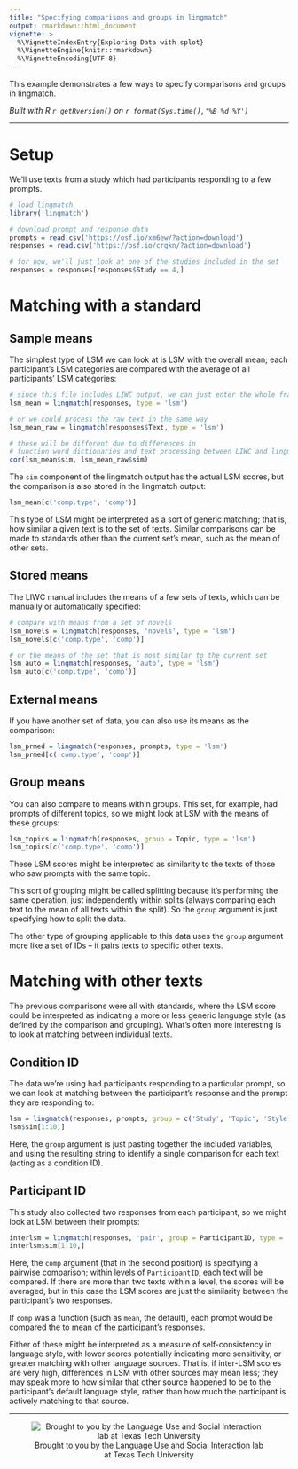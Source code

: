 ```yaml
---
title: "Specifying comparisons and groups in lingmatch"
output: rmarkdown::html_document
vignette: >
  %\VignetteIndexEntry{Exploring Data with splot}
  %\VignetteEngine{knitr::rmarkdown}
  %\VignetteEncoding{UTF-8}
---
```


This example demonstrates a few ways to specify comparisons and groups in lingmatch.

*Built with R 
`r getRversion()`
on 
`r format(Sys.time(),'%B %d %Y')`*

***
# Setup

We'll use texts from a study which had participants responding to a few prompts.
```r
# load lingmatch
library('lingmatch')

# download prompt and response data
prompts = read.csv('https://osf.io/xm6ew/?action=download')
responses = read.csv('https://osf.io/crgkn/?action=download')

# for now, we'll just look at one of the studies included in the set
responses = responses[responses$Study == 4,]
```

# Matching with a standard

## Sample means
The simplest type of LSM we can look at is LSM with the overall mean; each participant's LSM categories are
compared with the average of all participants' LSM categories:
```r
# since this file includes LIWC output, we can just enter the whole frame
lsm_mean = lingmatch(responses, type = 'lsm')

# or we could process the raw text in the same way
lsm_mean_raw = lingmatch(responses$Text, type = 'lsm')

# these will be different due to differences in
# function word dictionaries and text processing between LIWC and lingmatch
cor(lsm_mean$sim, lsm_mean_raw$sim)
```

The `sim` component of the lingmatch output has the actual LSM scores,
but the comparison is also stored in the lingmatch output:
```r
lsm_mean[c('comp.type', 'comp')]
```

This type of LSM might be interpreted as a sort of generic matching; that is, how similar a given text is
to the set of texts. Similar comparisons can be made to standards other than the current set's mean, such
as the mean of other sets.

## Stored means
The LIWC manual includes the means of a few sets of texts, which can be manually or automatically specified:
```r
# compare with means from a set of novels
lsm_novels = lingmatch(responses, 'novels', type = 'lsm')
lsm_novels[c('comp.type', 'comp')]

# or the means of the set that is most similar to the current set
lsm_auto = lingmatch(responses, 'auto', type = 'lsm')
lsm_auto[c('comp.type', 'comp')]
```

## External means
If you have another set of data, you can also use its means as the comparison:
```r
lsm_prmed = lingmatch(responses, prompts, type = 'lsm')
lsm_prmed[c('comp.type', 'comp')]
```


## Group means
You can also compare to means within groups. This set, for example, had prompts of different topics,
so we might look at LSM with the means of these groups:
```r
lsm_topics = lingmatch(responses, group = Topic, type = 'lsm')
lsm_topics[c('comp.type', 'comp')]
```

These LSM scores might be interpreted as similarity to the texts of those who saw prompts with the same topic.

This sort of grouping might be called splitting because it's performing the same operation, just independently within splits (always comparing each text to the mean of all texts within the split).
So the `group` argument is just specifying how to split the data.

The other type of grouping applicable to this data uses the `group` argument more like a set of IDs -- it pairs texts
to specific other texts.

# Matching with other texts

The previous comparisons were all with standards, where the LSM score could be interpreted as indicating a more or less
generic language style (as defined by the comparison and grouping). What's often more interesting is to look at
matching between individual texts.

## Condition ID
The data we're using had participants responding to a particular prompt, so we can look at
matching between the participant's response and the prompt they are responding to:
```r
lsm = lingmatch(responses, prompts, group = c('Study', 'Topic', 'Style'), type = 'lsm')
lsm$sim[1:10,]
```

Here, the `group` argument is just pasting together the included variables, and using the resulting string to identify a single comparison for each text (acting as a condition ID).

## Participant ID
This study also collected two responses from each participant, so we might look at LSM between their prompts:
```r
interlsm = lingmatch(responses, 'pair', group = ParticipantID, type = 'lsm')
interlsm$sim[1:10,]
```

Here, the `comp` argument (that in the second position) is specifying a pairwise comparison; within levels of
`ParticipantID`, each text will be compared. If there are more than two texts within a level, the scores
will be averaged, but in this case the LSM scores are just the similarity between the participant's two responses.

If `comp` was a function (such as `mean`, the default), each prompt would be compared the to mean of the
participant's responses.

Either of these might be interpreted as a measure of self-consistency in language style, with lower scores
potentially indicating more sensitivity, or greater matching with other language sources. That is, if
inter-LSM scores are very high, differences in LSM with other sources may mean less; they may speak more
to how similar that other source happened to be to the participant's default language style, rather than
how much the participant is actively matching to that source.

***
<div style='text-align:center'>
![Brought to you by the <a href="https://www.depts.ttu.edu/psy/lusi/resources.php" target="_blank">Language Use and Social Interaction</a> lab at Texas Tech University](https://www.depts.ttu.edu/psy/lusi/files/lusi.jpg)
</div>
